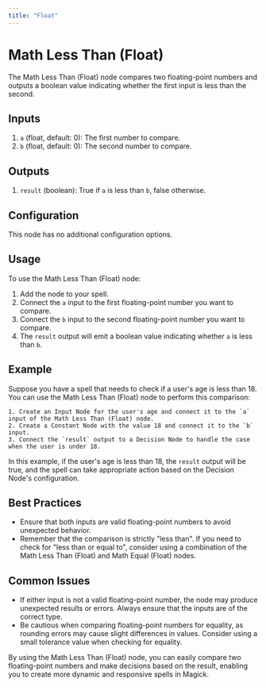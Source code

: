 ```yaml
---
title: "Float"
---
```


# Math Less Than (Float)

The Math Less Than (Float) node compares two floating-point numbers and outputs a boolean value indicating whether the first input is less than the second.

## Inputs

1. `a` (float, default: 0): The first number to compare.
2. `b` (float, default: 0): The second number to compare.

## Outputs

1. `result` (boolean): True if `a` is less than `b`, false otherwise.

## Configuration

This node has no additional configuration options.

## Usage

To use the Math Less Than (Float) node:

1. Add the node to your spell.
2. Connect the `a` input to the first floating-point number you want to compare.
3. Connect the `b` input to the second floating-point number you want to compare.
4. The `result` output will emit a boolean value indicating whether `a` is less than `b`.

## Example

Suppose you have a spell that needs to check if a user's age is less than 18. You can use the Math Less Than (Float) node to perform this comparison:

```
1. Create an Input Node for the user's age and connect it to the `a` input of the Math Less Than (Float) node.
2. Create a Constant Node with the value 18 and connect it to the `b` input.
3. Connect the `result` output to a Decision Node to handle the case when the user is under 18.
```

In this example, if the user's age is less than 18, the `result` output will be true, and the spell can take appropriate action based on the Decision Node's configuration.

## Best Practices

- Ensure that both inputs are valid floating-point numbers to avoid unexpected behavior.
- Remember that the comparison is strictly "less than". If you need to check for "less than or equal to", consider using a combination of the Math Less Than (Float) and Math Equal (Float) nodes.

## Common Issues

- If either input is not a valid floating-point number, the node may produce unexpected results or errors. Always ensure that the inputs are of the correct type.
- Be cautious when comparing floating-point numbers for equality, as rounding errors may cause slight differences in values. Consider using a small tolerance value when checking for equality.

By using the Math Less Than (Float) node, you can easily compare two floating-point numbers and make decisions based on the result, enabling you to create more dynamic and responsive spells in Magick.